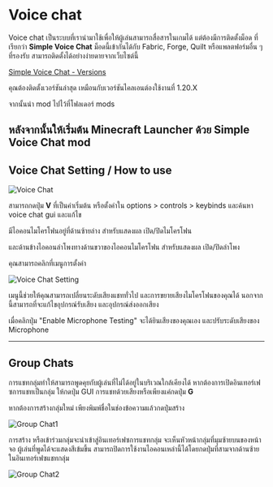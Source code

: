 ﻿---
sidebar_position: 2
---

# Voice chat
Voice chat เป็นระบบที่เรานำมาใช้เพื่อให้ผู้เล่นสามารถสื่อสารในเกมได้ แต่ต้องมีการติดตั้งม็อด ที่เรียกว่า **Simple Voice Chat** ม็อดนี้เข้ากันได้กับ Fabric, Forge, Quilt หรือแพลตฟอร์มอื่น ๆ ที่รองรับ สามารถติดตั้งได้อย่างง่ายดายจากเว็บไซต์นี้

[Simple Voice Chat - Versions](https://modrinth.com/plugin/simple-voice-chat/versions?c=release)

คุณต้องติดตั้งเวอร์ชันล่าสุด เหมือนกับเวอร์ชันไคลเอนต์องใช้งานที่ 1.20.X

จากนั้นนำ mod ไปไว้ที่โฟลเดอร์ mods

หลังจากนั้นให้เริ่มต้น Minecraft Launcher ด้วย Simple Voice Chat mod
---

## Voice Chat Setting / How to use

![Voice Chat](/img/doc/quality_of_life/voiceChat/voiceChat.png)

สามารถกดปุ่ม **V** ที่เป็นค่าเริ่มต้น หรือตั้งค่าใน options > controls > keybinds และค้นหา voice chat gui และแก้ไข

มีไอคอนไมโครโฟนอยู่ที่ด้านซ้ายล่าง สำหรับแสดงผล เปิด/ปิดไมโครโฟน

และด้านข้างไอคอนลำโพงทางด้านขวาของไอคอนไมโครโฟน สำหรับแสดงผล เปิด/ปิดลำโพง

คุณสามารถคลิกที่เมนูการตั้งค่า

![Voice Chat Setting](/img/doc/quality_of_life/voiceChat/vcSetting.png)

เมนูนี้ช่วยให้คุณสามารถเปลี่ยนระดับเสียงแชททั่วไป และการขยายเสียงไมโครโฟนของคุณได้ นอกจากนี้สามารถที่จะแก้ไขอุปกรณ์รับเสียง และอุปกรณ์ส่งออกเสียง

เมื่อคลิกปุ่ม "Enable Microphone Testing" จะได้ยินเสียงของคุณเอง และปรับระดับเสียงของ Microphone

---

## Group Chats

การแชทกลุ่มทำให้สามารถพูดคุยกับผู้เล่นที่ไม่ได้อยู่ในบริเวณใกล้เคียงได้ หากต้องการเปิดอินเทอร์เฟซการแชทเป็นกลุ่ม ให้กดปุ่ม GUI การแชทด้วยเสียงหรือเพียงแค่กดปุ่ม **G** 

หากต้องการสร้างกลุ่มใหม่ เพียงพิมพ์ชื่อในช่องข้อความแล้วกดปุ่มสร้าง

![Group Chat1](/img/doc/quality_of_life/voiceChat/vcGroupChat1.png)

การสร้าง หรือเข้าร่วมกลุ่มจะนำเข้าสู่อินเทอร์เฟซการแชทกลุ่ม จะเห็นหัวหน้ากลุ่มที่มุมซ้ายบนของหน้าจอ 
ผู้เล่นที่พูดได้จะแสดงสีเข้มขึ้น สามารถปิดการใช้งานไอคอนเหล่านี้ได้โดยกดปุ่มที่สามจากด้านซ้ายในอินเทอร์เฟซแชทกลุ่ม

![Group Chat2](/img/doc/quality_of_life/voiceChat/vcGroupChat2.png)